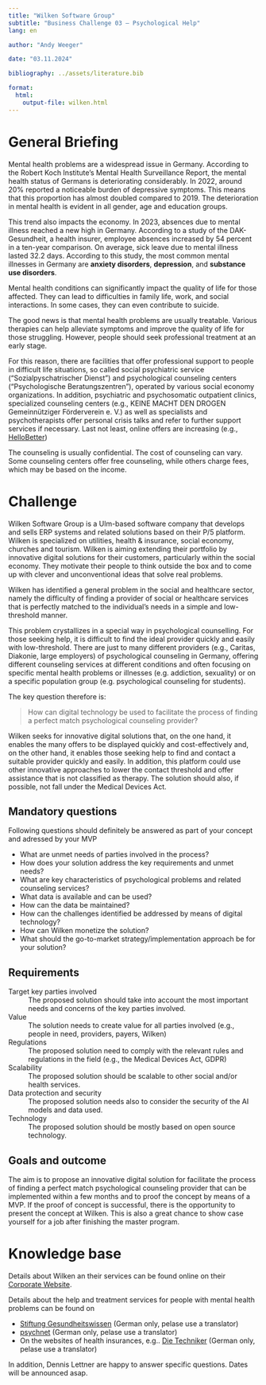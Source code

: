 ```yaml
---
title: "Wilken Software Group"  
subtitle: "Business Challenge 03 — Psychological Help"
lang: en

author: "Andy Weeger"

date: "03.11.2024"

bibliography: ../assets/literature.bib

format: 
  html:
    output-file: wilken.html
---
```



# General Briefing

Mental health problems are a widespread issue in Germany. According to the Robert Koch Institute's Mental Health Surveillance Report, the mental health status of Germans is deteriorating considerably. In 2022, around 20% reported a noticeable burden of depressive symptoms. This means that this proportion has almost doubled compared to 2019. The deterioration in mental health is evident in all gender, age and education groups.

This trend also impacts the economy. In 2023, absences due to mental illness reached a new high in Germany. According to a study of the DAK-Gesundheit, a health insurer, employee absences increased by 54 percent in a ten-year comparison. On average, sick leave due to mental illness lasted 32.2 days. According to this study, the most common mental illnesses in Germany are **anxiety disorders**, 
**depression**, and **substance use disorders**.

Mental health conditions can significantly impact the quality of life for those affected. They can lead to difficulties in family life, work, and social interactions. In some cases, they can even contribute to suicide.

The good news is that mental health problems are usually treatable. Various therapies can help alleviate symptoms and improve the quality of life for those struggling. However, people should seek professional treatment at an early stage. 

For this reason, there are facilities that offer professional support to people in difficult life situations, so called  social psychiatric service ("Sozialpyschatrischer Dienst") and psychological counseling centers ("Psychologische Beratungszentren"), operated by various social economy organizations. In addition, psychiatric and psychosomatic outpatient clinics, specialized counseling centers (e.g., KEINE MACHT DEN DROGEN Gemeinnütziger Förderverein e. V.) as well as specialists and psychotherapists offer personal crisis talks and refer to further support services if necessary. Last not least, online offers are increasing (e.g., [HelloBetter](https://hellobetter.de/))

The counseling is usually confidential. The cost of counseling can vary. Some counseling centers offer free counseling, while others charge fees, which may be based on the income.

# Challenge

Wilken Software Group is a Ulm-based software company that develops and sells ERP systems and related solutions based on their P/5 platform. Wilken is specialized on utilities, health & insurance, social economy, churches and tourism. Wilken is aiming extending their portfolio by innovative digital solutions for their customers, particularly within the social economy.  They motivate their people to think outside the box and to come up with clever and unconventional ideas that solve real problems.

Wilken has identified a general problem in the social and healthcare sector, namely the difficulty of finding a provider of social or healthcare services that is perfectly matched to the individual's needs in a simple and low-threshold manner. 

This problem crystallizes in a special way in psychological counselling. For those seeking help, it is difficult to find the ideal provider quickly and easily with low-threshold. There are just to many different providers (e.g., Caritas, Diakonie, large employers) of psychological counseling in Germany, offering different counseling services at different conditions and often focusing on specific mental health problems or illnesses (e.g. addiction, sexuality) or on a specific population group (e.g. psychological counseling for students). 

The key question therefore is:
 
> How can digital technology be used to facilitate the process of finding a perfect match psychological counseling provider? 

Wilken seeks for innovative digital solutions that, on the one hand, it enables the many offers to be displayed quickly and cost-effectively and, on the other hand, it enables those seeking help to find and contact a suitable provider quickly and easily. In addition, this platform could use other innovative approaches to lower the contact threshold and offer assistance that is not classified as therapy. The solution should also, if possible, not fall under the Medical Devices Act.

## Mandatory questions

Following questions should definitely be answered as part of your concept and adressed by your MVP

- What are unmet needs of parties involved in the process?
- How does your solution address the key requirements and unmet needs? 
- What are key characteristics of psychological problems and related counseling services?
- What data is available and can be used?
- How can the data be maintained?
- How can the challenges identified be addressed by means of digital technology?
- How can Wilken monetize the solution?
- What should the go-to-market strategy/implementation approach be for your solution?

## Requirements

Target key parties involved
: The proposed solution should take into account the most important needs and concerns of the key parties involved.

Value
: The solution needs to create value for all parties involved (e.g., people in need, providers, payers, Wilken)

Regulations
: The proposed solution need to comply with the relevant rules and regulations in the field (e.g., the Medical Devices Act, GDPR)

Scalability
: The proposed solution should be scalable to other social and/or health services.

Data protection and security
: The proposed solution needs also to consider the security of the AI models and data used.

Technology
: The proposed solution should be mostly based on open source technology.


## Goals and outcome

The aim is to propose an innovative digital solution for facilitate the process of finding a perfect match psychological counseling provider that can be implemented within a few months and to proof the concept by means of a MVP. If the proof of concept is successful, there is the opportunity to present the concept at Wilken. This is also a great chance to show case yourself for a job after finishing the master program.

# Knowledge base

Details about Wilken an their services can be found online on their [Corporate Website](https://www.wilken.de).

Details about the help and treatment services for people with mental health problems can be found on  

- [Stiftung Gesundheitswissen](https://www.stiftung-gesundheitswissen.de/) (German only, pelase use a translator)
- [psychnet](https://www.psychenet.de/de/hilfe-finden/hilfesystem-im-ueberblick.html) (German only, pelase use a translator)
- On the websites of health insurances, e.g.. [Die Techniker](https://www.tk.de/techniker/gesundheit-und-medizin/behandlungen-und-medizin/psychische-erkrankungen-2019136?tkcm=ab) (German only, pelase use a translator)

In addition, Dennis Lettner are happy to answer specific questions. Dates will be announced asap.